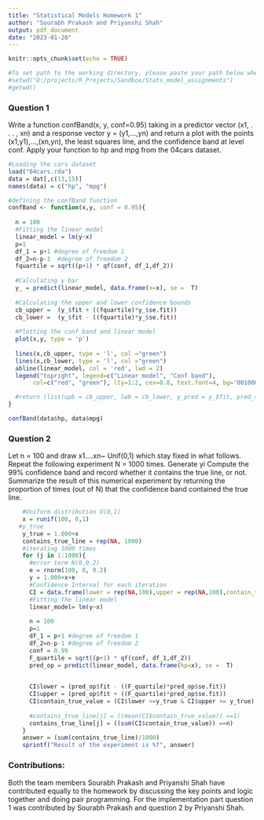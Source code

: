```yaml
---
title: "Statistical Models Homework 1"
author: "Sourabh Prakash and Priyanshi Shah"
output: pdf_document
date: "2023-01-20"
---
```


```r
knitr::opts_chunk$set(echo = TRUE)
```

```r
#To set path to the working directory, please paste your path below where 04cars.rda
#setwd("D:/projects/R_Projects/Sandbox/Stats_model_assignments") 
#getwd()
```

### Question 1

Write a function confBand(x, y, conf=0.95) taking in a predictor vector (x1, . . . , xn) and a response vector y = (y1,...,yn) and return a plot with the points (x1,y1),...,(xn,yn), the least squares line, and the confidence band at level conf. Apply your function to hp and mpg from the 04cars dataset.

```r
#Loading the cars dataset
load("04cars.rda")
data = dat[,c(13,15)]
names(data) = c("hp", "mpg")

#defining the confBand function
confBand <- function(x,y, conf = 0.95){
  
  n = 100
  #Fitting the linear model
  linear_model = lm(y~x)
  p=1
  df_1 = p+1 #degree of freedom 1
  df_2=n-p-1  #degree of freedom 2
  fquartile = sqrt((p+1) * qf(conf, df_1,df_2))
  
  #Calculating y bar
  y_ = predict(linear_model, data.frame(x=x), se =  T)
  
  #Calculating the upper and lower confidence bounds
  cb_upper =  (y_$fit + ((fquartile)*y_$se.fit))
  cb_lower =  (y_$fit - ((fquartile)*y_$se.fit))
  
  #Plotting the conf band and linear model
  plot(x,y, type = 'p')
  
  lines(x,cb_upper, type = 'l', col ="green")
  lines(x,cb_lower, type = 'l', col ="green")
  abline(linear_model, col = 'red', lwd = 2)
  legend("topright", legend=c("Linear model", "Conf band"),
       col=c("red", "green"), lty=1:2, cex=0.8, text.font=4, bg='001000')

  #return (list(upb = cb_upper, lwb = cb_lower, y_pred = y_$fit, pred_se = y_$se.fit, Fvalue = fquartile))  
}

confBand(data$hp, data$mpg)
```

### Question 2

Let n = 100 and draw x1....xn\~ Unif(0,1) which stay fixed in what follows. Repeat the following experiment N = 1000 times. Generate yi Compute the 99% confidence band and record whether it contains the true line, or not. Summarize the result of this numerical experiment by returning the proportion of times (out of N) that the confidence band contained the true line.

```r
    #Uniform distribution U(0,1)
    x = runif(100, 0,1)
   #y_true
    y_true = 1.000+x
    contains_true_line = rep(NA, 1000)
    #iterating 1000 times
    for (j in 1:1000){
      #error term N(0,0.2)
      e = rnorm(100, 0, 0.2)
      y = 1.000+x+e
      #Confidence Interval for each iteration
      CI = data.frame(lower = rep(NA,100),upper = rep(NA,100),contain_true_value = rep(NA,100))
      #Fitting the linear model
      linear_model= lm(y~x)
      
      n = 100
      p=1
      df_1 = p+1 #degree of freedom 1
      df_2=n-p-1 #degree of freedom 2
      conf = 0.99
      F_quartile = sqrt((p+1) * qf(conf, df_1,df_2))
      pred_op = predict(linear_model, data.frame(hp=x), se =  T)
      

      CI$lower = (pred_op$fit - ((F_quartile)*pred_op$se.fit))
      CI$upper = (pred_op$fit + ((F_quartile)*pred_op$se.fit))
      CI$contain_true_value = (CI$lower <=y_true & CI$upper >= y_true) 
      
      #contains_true_line[j] = ((mean(CI$contain_true_value)) ==1)
      contains_true_line[j] = ((sum(CI$contain_true_value)) ==n)
    }
    answer = (sum(contains_true_line)/1000)
    sprintf("Result of the experiment is %f", answer)
```

### Contributions:

Both the team members Sourabh Prakash and Priyanshi Shah have contributed equally to the homework by discussing the key points and logic together and doing pair programming. For the implementation part question 1 was contributed by Sourabh Prakash and question 2 by Priyanshi Shah.
